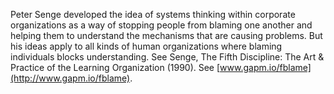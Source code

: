 Peter Senge developed the idea of systems thinking within corporate organizations as a way of stopping people from blaming one another and helping them to understand the mechanisms that are causing problems. But his ideas apply to all kinds of human organizations where blaming individuals blocks understanding. See Senge, The Fifth Discipline: The Art & Practice of the Learning Organization (1990). See [www.gapm.io/fblame](http://www.gapm.io/fblame).